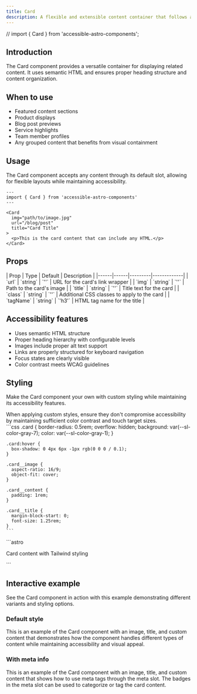 ```yaml
---
title: Card
description: A flexible and extensible content container that follows accessibility best practices.
---
```


// import { Card } from 'accessible-astro-components';

## Introduction

The Card component provides a versatile container for displaying related content. It uses semantic HTML and ensures proper heading structure and content organization.

## When to use

- Featured content sections
- Product displays
- Blog post previews
- Service highlights
- Team member profiles
- Any grouped content that benefits from visual containment

## Usage

<Aside type="tip" title="Flexible content">
  The Card component accepts any content through its default slot, allowing for flexible layouts while maintaining accessibility.
</Aside>

```astro
---
import { Card } from 'accessible-astro-components'
---

<Card
  img="path/to/image.jpg"
  url="/blog/post"
  title="Card Title"
>
  <p>This is the card content that can include any HTML.</p>
</Card>
```

## Props

<div class="props-wrapper">
| Prop | Type | Default | Description |
|------|------|---------|-------------|
| `url` | `string` | `''` | URL for the card's link wrapper |
| `img` | `string` | `''` | Path to the card's image |
| `title` | `string` | `''` | Title text for the card |
| `class` | `string` | `''` | Additional CSS classes to apply to the card |
| `tagName` | `string` | `'h3'` | HTML tag name for the title |
</div>

## Accessibility features

- Uses semantic HTML structure
- Proper heading hierarchy with configurable levels
- Images include proper alt text support
- Links are properly structured for keyboard navigation
- Focus states are clearly visible
- Color contrast meets WCAG guidelines

## Styling

Make the Card component your own with custom styling while maintaining its accessibility features.

<Aside type="caution" title="Accessibility considerations">
  When applying custom styles, ensure they don't compromise accessibility by maintaining sufficient color contrast and touch target sizes.
</Aside>

<Tabs>
  <TabItem label="Custom CSS">
    ```css
    .card {
      border-radius: 0.5rem;
      overflow: hidden;
      background: var(--sl-color-gray-7);
      color: var(--sl-color-gray-1);
    }

    .card:hover {
      box-shadow: 0 4px 6px -1px rgb(0 0 0 / 0.1);
    }

    .card__image {
      aspect-ratio: 16/9;
      object-fit: cover;
    }

    .card__content {
      padding: 1rem;
    }

    .card__title {
      margin-block-start: 0;
      font-size: 1.25rem;
    }
    ```
  </TabItem>
  <TabItem label="Tailwind Classes">
    ```astro
    <Card
      class="rounded-lg overflow-hidden bg-white dark:bg-gray-800 hover:shadow-md"
      title="Example Card"
      url="#"
      img="path/to/image.jpg"
    >
      <p class="text-gray-600 dark:text-gray-300">
        Card content with Tailwind styling
      </p>
    </Card>
    ```
  </TabItem>
</Tabs>

## Interactive example

See the Card component in action with this example demonstrating different variants and styling options.

### Default style

<div class="not-content">
  <Card
    img="https://picsum.photos/800/600"
    url="#"
    title="Example card"
  >This is an example of the Card component with an image, title, and custom content that demonstrates how the component handles different types of content while maintaining accessibility and visual appeal.</Card>
</div>

### With meta info

<div class="not-content">
  <Card
    img="https://picsum.photos/800/600"
    url="#"
    title="Example card"
  ><span slot="meta"><Badge text="Science" variant="tip" /><Badge text="Technology" variant="danger" /></span><p>This is an example of the Card component with an image, title, and custom content that shows how to use meta tags through the meta slot. The badges in the meta slot can be used to categorize or tag the card content.</p></Card>
</div>
